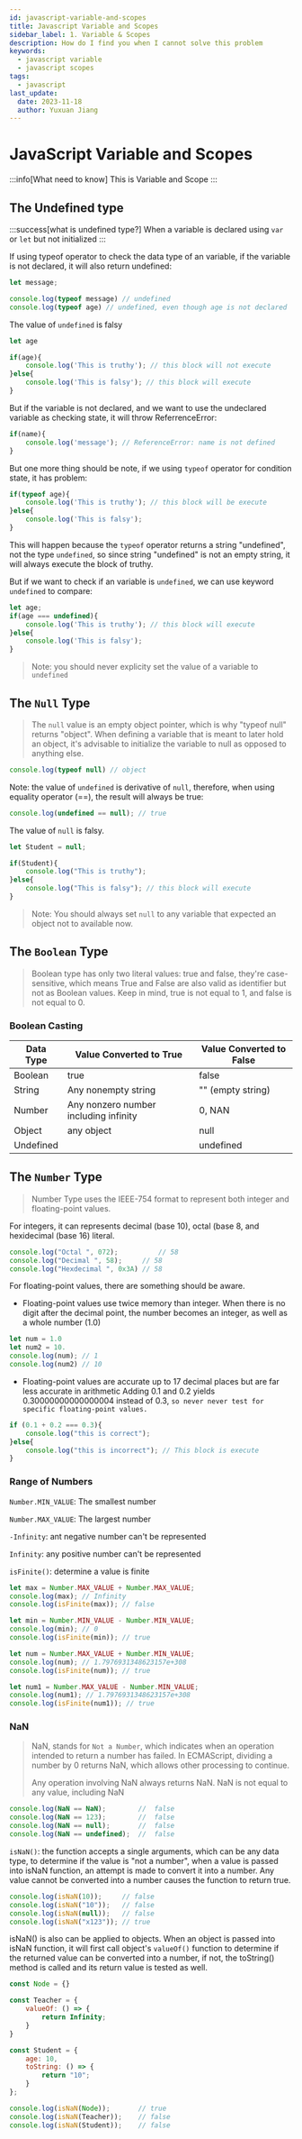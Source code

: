 ```yaml
---
id: javascript-variable-and-scopes
title: Javascript Variable and Scopes
sidebar_label: 1. Variable & Scopes
description: How do I find you when I cannot solve this problem
keywords:
  - javascript variable
  - javascript scopes
tags:
  - javascript
last_update:
  date: 2023-11-18
  author: Yuxuan Jiang
---
```

# JavaScript Variable and Scopes

:::info[What need to know]
This is Variable and Scope
:::

## The Undefined type

:::success[what is undefined type?]
When a variable is declared using `var` or `let` but not initialized
:::

If using typeof operator to check the data type of an variable, if the variable is not declared, it will also return undefined:

```javascript
let message;

console.log(typeof message) // undefined
console.log(typeof age) // undefined, even though age is not declared
```

The value of `undefined` is falsy

```javascript
let age

if(age){
    console.log('This is truthy'); // this block will not execute
}else{
    console.log('This is falsy'); // this block will execute
}
```

But if the variable is not declared, and we want to use the undeclared variable as checking state, it will throw ReferrenceError:

```javascript
if(name){
    console.log('message'); // ReferenceError: name is not defined
}
```

But one more thing should be note, if we using `typeof` operator for condition state, it has problem:

```javascript
if(typeof age){
    console.log('This is truthy'); // this block will be execute
}else{
    console.log('This is falsy');
}
```

This will happen because the `typeof` operator returns a string "undefined", not the type `undefined`, so since string "undefined" is not an empty string, it will always execute the block of truthy.

But if we want to check if an variable is `undefined`, we can use keyword `undefined` to compare:

```javascript
let age;
if(age === undefined){
    console.log('This is truthy'); // this block will execute
}else{
    console.log('This is falsy');
}
```

> Note: you should never explicity set the value of a variable to `undefined`

## The `Null` Type

> The `null` value is an empty object pointer, which is why "typeof null" returns "object". When defining a variable that is meant to later hold an object, it's advisable to initialize the variable to null as opposed to anything else.

```javascript
console.log(typeof null) // object
```

Note: the value of `undefined` is derivative of `null`, therefore, when using equality operator (==), the result will always be true:

```javascript
console.log(undefined == null); // true
```

The value of `null` is falsy.

```javascript
let Student = null;

if(Student){
    console.log("This is truthy");
}else{
    console.log("This is falsy"); // this block will execute
}
```



> Note: You should always set `null` to any variable that expected an object not to available now.



## The `Boolean` Type

> Boolean type has only two literal values: true and false, they're case-sensitive, which means True and False are also valid as identifier but not as Boolean values. Keep in mind, true is not equal to 1, and false is not equal to 0.

### Boolean Casting

| Data Type | Value Converted to True               | Value Converted to False |
| --------- | ------------------------------------- | ------------------------ |
| Boolean   | true                                  | false                    |
| String    | Any nonempty string                   | "" (empty string)        |
| Number    | Any nonzero number including infinity | 0, NAN                   |
| Object    | any object                            | null                     |
| Undefined |                                       | undefined                |



## The `Number` Type

> Number Type uses the IEEE-754 format to represent both integer and floating-point values.

For integers,  it can represents decimal (base 10), octal (base 8,  and hexidecimal (base 16) literal.

```javascript
console.log("Octal ", 072);			 // 58
console.log("Decimal ", 58);     // 58
console.log("Hexdecimal ", 0x3A) // 58
```

For floating-point values, there are something should be aware.

* Floating-point values use twice memory than integer. When there is no digit after the decimal point, the number becomes an integer, as well as a whole number (1.0)

```javascript
let num = 1.0
let num2 = 10.
console.log(num); // 1
console.log(num2) // 10
  ```

* Floating-point values are accurate up to 17 decimal places but are far less accurate in arithmetic
Adding 0.1 and 0.2 yields 0.30000000000000004 instead of 0.3, `so never never test for specific floating-point values.`

```javascript
if (0.1 + 0.2 === 0.3){
    console.log("this is correct");
}else{
    console.log("this is incorrect"); // This block is execute
}
  ```



### Range of Numbers

`Number.MIN_VALUE`: The smallest number

`Number.MAX_VALUE`: The largest number

`-Infinity`: ant negative number can't be represented

`Infinity`: any positive number can't be represented

`isFinite()`: determine a value is finite

```javascript
let max = Number.MAX_VALUE + Number.MAX_VALUE;
console.log(max); // Infinity
console.log(isFinite(max)); // false

let min = Number.MIN_VALUE - Number.MIN_VALUE;
console.log(min); // 0
console.log(isFinite(min)); // true

let num = Number.MAX_VALUE + Number.MIN_VALUE;
console.log(num); // 1.7976931348623157e+308
console.log(isFinite(num)); // true

let num1 = Number.MAX_VALUE - Number.MIN_VALUE;
console.log(num1); // 1.7976931348623157e+308
console.log(isFinite(num1)); // true
```



### NaN

> NaN, stands for `Not a Number`, which indicates when an operation intended to return a number has failed. In ECMAScript, dividing a number by 0 returns NaN, which allows other processing to continue.
>
> Any operation involving NaN always returns NaN.
> NaN is not equal to any value, including NaN

```javascript
console.log(NaN == NaN);        //  false
console.log(NaN == 123);        //  false
console.log(NaN == null);       //  false
console.log(NaN == undefined);  //  false
```



`isNaN()`:  the function accepts a single arguments, which can be any data type, to determine if the value is "not a number", when a value is passed into isNaN function, an attempt is made to convert it into a number. Any value cannot be converted into a number causes the function to return true.

```javascript
console.log(isNaN(10));     // false
console.log(isNaN("10"));   // false
console.log(isNaN(null));   // false
console.log(isNaN("x123")); // true

```

isNaN() is also can be applied to objects. When an object is passed into isNaN function, it will first call object's `valueOf()` function to determine if the returned value can be converted into a number, if not, the toString() method is called and its return value is tested as well.

```javascript
const Node = {}

const Teacher = {
    valueOf: () => {
        return Infinity;
    }
}

const Student = {
    age: 10,
    toString: () => {
        return "10";
    }
};

console.log(isNaN(Node));       // true
console.log(isNaN(Teacher));    // false
console.log(isNaN(Student));    // false
```




